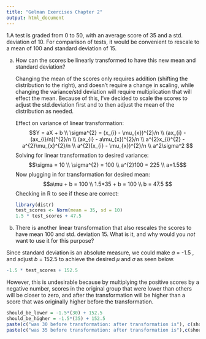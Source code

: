 ```yaml
---
title: "Gelman Exercises Chapter 2"
output: html_document
---
```


1.A test is graded from 0 to 50, with an average score of 35 and a std. deviation of 10. For comparison of tests, it would be convenient to rescale to a mean of 100 and standard deviation of 15.

a) How can the scores be linearly transformed to have this new mean and standard deviation?

    Changing the mean of the scores only requires addition (shifting the distribution to the right), and doesn't require a change in scaling, while changing the variance/std deviation will require multiplication that will effect the mean. Because of this, I've decided to scale the scores to adjust the std.deviation first and to then adjust the mean of the distribution as needed.   
    
    Effect on variance of linear transformation:
   $$Y = aX + b \\ \sigma^{2} = (x_{i} - \mu_{x})^{2}/n \\ (ax_{i} - (ax_{i}/n))^{2}/n \\ (ax_{i} - a\mu_{x})^{2}/n \\ a^{2}x_{i}^{2} - a^{2}\mu_{x}^{2}/n \\ a^{2}(x_{i} - \mu_{x})^{2}/n \\ a^2\sigma^2  $$ 
    Solving for linear transformation to desired variance:
    $$\sigma = 10 \\ \sigma^{2} = 100 \\ a^{2}100 = 225 \\ a=1.5$$
    Now plugging in for transformation for desired mean:
    $$a\mu + b = 100 \\ 1.5*35 + b = 100 \\ b = 47.5  $$
    Checking in R to see if these are correct:
```r
library(distr)
test_scores <- Norm(mean = 35, sd = 10)
1.5 * test_scores + 47.5
```
    
b) There is another linear transformation that also rescales the scores to have mean 100 and std. deviation 15. What is it, and why would you *not* want to use it for this purpose?

Since standard deviation is an absolute measure, we could make $a$ = -1.5 , and adjust $b$ = 152.5 to achieve the desired $\mu$ and $\sigma$ as seen below.
```r
-1.5 * test_scores + 152.5
```
However, this is undesirable because by multiplying the positive scores by a negative number, scores in the original group that were lower than others will be closer to zero, and after the transformation will be higher than a score that was originally higher before the transformation. 
```r
should_be_lower = -1.5*(30) + 152.5
should_be_higher = -1.5*(35) + 152.5
paste(c("was 30 before transformation: after transformation is"), c(should_be_lower))
paste(c("was 35 before transformation: after transformation is"),c(should_be_higher))
```





